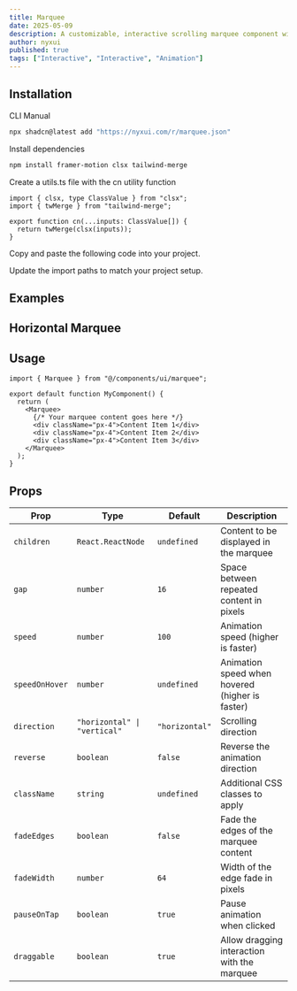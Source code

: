 ```yaml
---
title: Marquee
date: 2025-05-09
description: A customizable, interactive scrolling marquee component with various animation options, drag capabilities, and responsive design.
author: nyxui
published: true
tags: ["Interactive", "Interactive", "Animation"]
---
```


<ComponentPreview name="marquee-demo" />

## Installation

<Tabs defaultValue="cli">

<TabsList>
  <TabsTrigger value="cli">CLI</TabsTrigger>
  <TabsTrigger value="manual">Manual</TabsTrigger>
</TabsList>
<TabsContent value="cli">

```bash
npx shadcn@latest add "https://nyxui.com/r/marquee.json"
```

</TabsContent>

<TabsContent value="manual">

<Steps>

<Step>Install dependencies</Step>

```bash
npm install framer-motion clsx tailwind-merge
```

<Step>Create a utils.ts file with the cn utility function</Step>

```tsx
import { clsx, type ClassValue } from "clsx";
import { twMerge } from "tailwind-merge";

export function cn(...inputs: ClassValue[]) {
  return twMerge(clsx(inputs));
}
```

<Step>Copy and paste the following code into your project.</Step>

<ComponentSource name="marquee" />

<Step>Update the import paths to match your project setup.</Step>

</Steps>

</TabsContent>

</Tabs>

## Examples

## Horizontal Marquee

<ComponentPreview name="marquee-demo1" />


## Usage

```tsx
import { Marquee } from "@/components/ui/marquee";
```

```tsx
export default function MyComponent() {
  return (
    <Marquee>
      {/* Your marquee content goes here */}
      <div className="px-4">Content Item 1</div>
      <div className="px-4">Content Item 2</div>
      <div className="px-4">Content Item 3</div>
    </Marquee>
  );
}
```

## Props

| Prop           | Type                         | Default        | Description                                     |
| -------------- | ---------------------------- | -------------- | ----------------------------------------------- |
| `children`     | `React.ReactNode`            | `undefined`    | Content to be displayed in the marquee          |
| `gap`          | `number`                     | `16`           | Space between repeated content in pixels        |
| `speed`        | `number`                     | `100`          | Animation speed (higher is faster)              |
| `speedOnHover` | `number`                     | `undefined`    | Animation speed when hovered (higher is faster) |
| `direction`    | `"horizontal" \| "vertical"` | `"horizontal"` | Scrolling direction                             |
| `reverse`      | `boolean`                    | `false`        | Reverse the animation direction                 |
| `className`    | `string`                     | `undefined`    | Additional CSS classes to apply                 |
| `fadeEdges`    | `boolean`                    | `false`        | Fade the edges of the marquee content           |
| `fadeWidth`    | `number`                     | `64`           | Width of the edge fade in pixels                |
| `pauseOnTap`   | `boolean`                    | `true`         | Pause animation when clicked                    |
| `draggable`    | `boolean`                    | `true`         | Allow dragging interaction with the marquee     |
